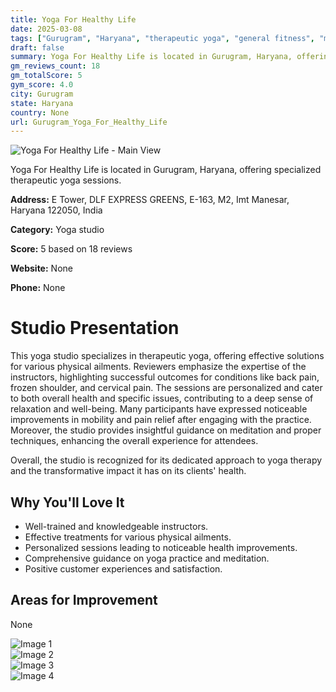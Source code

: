 ```yaml
---
title: Yoga For Healthy Life
date: 2025-03-08
tags: ["Gurugram", "Haryana", "therapeutic yoga", "general fitness", "meditation", "therapeutic", "personalized", "Gurugram"]  
draft: false
summary: Yoga For Healthy Life is located in Gurugram, Haryana, offering specialized therapeutic yoga sessions.
gm_reviews_count: 18
gm_totalScore: 5
gym_score: 4.0
city: Gurugram
state: Haryana
country: None
url: Gurugram_Yoga_For_Healthy_Life
---
```


<div className="aspect-[16/9] relative my-8">
  <img 
    src="https://lh5.googleusercontent.com/p/AF1QipPijP9tUDQ_p7wsKo8Yx5F5YVKONGusLFyxzqc=w1920-h1080-k-no"
    alt="Yoga For Healthy Life - Main View"
    className="object-cover absolute inset-0 w-full h-full rounded-lg"
  />
</div>

Yoga For Healthy Life is located in Gurugram, Haryana, offering specialized therapeutic yoga sessions.

**Address:** E Tower, DLF EXPRESS GREENS, E-163, M2, Imt Manesar, Haryana 122050, India

**Category:** Yoga studio

**Score:** 5 based on 18 reviews

**Website:** None

**Phone:** None

# Studio Presentation

This yoga studio specializes in therapeutic yoga, offering effective solutions for various physical ailments. Reviewers emphasize the expertise of the instructors, highlighting successful outcomes for conditions like back pain, frozen shoulder, and cervical pain. The sessions are personalized and cater to both overall health and specific issues, contributing to a deep sense of relaxation and well-being. Many participants have expressed noticeable improvements in mobility and pain relief after engaging with the practice. Moreover, the studio provides insightful guidance on meditation and proper techniques, enhancing the overall experience for attendees.

Overall, the studio is recognized for its dedicated approach to yoga therapy and the transformative impact it has on its clients' health.

## Why You'll Love It

- Well-trained and knowledgeable instructors.
- Effective treatments for various physical ailments.
- Personalized sessions leading to noticeable health improvements.
- Comprehensive guidance on yoga practice and meditation.
- Positive customer experiences and satisfaction.

## Areas for Improvement

None

<div className="grid grid-cols-1 xl:grid-cols-2 gap-4 my-8">
<div className="aspect-[4/3] relative"><img src="https://lh5.googleusercontent.com/p/AF1QipPHbmGa8BfbaK0har3S5rZ4aZdZzdmVxZhrJvA=w1920-h1080-k-no" alt="Image 1" className="object-cover absolute inset-0 w-full h-full rounded-lg" /></div>
<div className="aspect-[4/3] relative"><img src="https://lh5.googleusercontent.com/p/AF1QipOEKbatOC9nhnTtlVknB7TBkboQp9_uLMHM6Bo=w1920-h1080-k-no" alt="Image 2" className="object-cover absolute inset-0 w-full h-full rounded-lg" /></div>
<div className="aspect-[4/3] relative"><img src="https://lh5.googleusercontent.com/p/AF1QipM0R_xmKAkliiL-uhaX41_YTlv2x51rNXloOA8=w1920-h1080-k-no" alt="Image 3" className="object-cover absolute inset-0 w-full h-full rounded-lg" /></div>
<div className="aspect-[4/3] relative"><img src="https://lh5.googleusercontent.com/p/AF1QipMuTZul7ogHKRFOeVJCeozznzg5RtPJy4ejigE=w1920-h1080-k-no" alt="Image 4" className="object-cover absolute inset-0 w-full h-full rounded-lg" /></div>
</div>